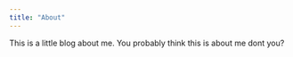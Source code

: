 ```yaml
---
title: "About"
---
```


This is a little blog about me. You probably think this is about me dont you?

```{}
```
